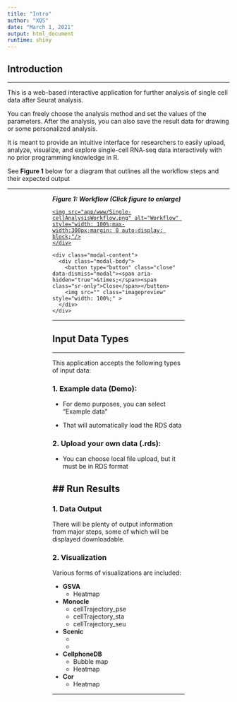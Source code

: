 ```yaml
---
title: "Intro"
author: "XQS"
date: "March 1, 2021"
output: html_document
runtime: shiny
---
```


## **Introduction**

---

This is a web-based interactive application for further analysis of single cell data after Seurat analysis.

You can freely choose the analysis method and set the values of the parameters. After the analysis, you can also save the result data for drawing or some personalized analysis.

It is meant to provide an intuitive interface for researchers to easily upload, analyze, visualize, and explore single-cell RNA-seq data interactively with no prior programming knowledge in R.

See **Figure 1** below for a diagram that outlines all the workflow steps and their expected output

<div class="col-md-12"><hr style="border-top: none;"></div>

<p style="width: 100%;max-width:300px;margin: 10px auto;display: block;"><strong><em>Figure 1: Workflow (Click figure to enlarge)</em></strong></p>
<a href="#" class="pop">
    <div class="BoxArea4" style="width: 100%;max-width:300px;margin: 0 auto;display: block;">
    <img src="app/www/Single-cellAnalysisWorkflow.png" alt="Workflow" style="width: 100%;max-width:300px;margin: 0 auto;display: block;"/>
    </div>
</a>

<div class="modal fade" id="imagemodal" tabindex="-1" role="dialog" aria-labelledby="myModalLabel" aria-hidden="true">
  <div class="modal-dialog">
    <div class="modal-content">              
      <div class="modal-body">
      	<button type="button" class="close" data-dismiss="modal"><span aria-hidden="true">&times;</span><span class="sr-only">Close</span></button>
        <img src="" class="imagepreview" style="width: 100%;" >
      </div>
    </div>
  </div>
</div>


<div class="col-md-12"><hr style="border-top: none;"></div>

## **Input Data Types**

---

This application accepts the following types of input data:

### 1. Example data (Demo):

- For demo purposes, you can select "Example data"

- That will automatically load the RDS data

### 2. Upload your own data (.rds):

- You can choose local file upload, but it must be in RDS format

## **Run Results**
---
### 1. Data Output
There will be plenty of output information from major steps, some of which will be displayed downloadable.

### 2. Visualization
Various forms of visualizations are included:

* **GSVA**
    * Heatmap
* **Monocle**
    *  cellTrajectory_pse
    *  cellTrajectory_sta
    *  cellTrajectory_seu
* **Scenic**
    *  
    *  
* **CellphoneDB**
    * Bubble map 
    * Heatmap
* **Cor**
    * Heatmap 
    
---

